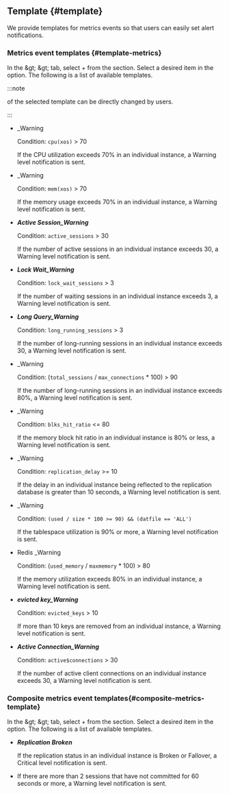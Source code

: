 ## Template {#template}

We provide templates for metrics events so that users can easily set alert notifications.

### Metrics event templates {#template-metrics}

In the <Cmdname sid="event_statistic" className="uitext" /> &amp;gt; <Cmdname sid="event_setting" className="uitext" /> &amp;gt; <Cmdname sid="metrics" className="uitext" /> tab, select <span class="uitext">+</span> <Cmdname sid="add_notification" className="uitext" /> from the <Cmdname sid="metrics" className="uitext" /> section. Select a desired item in the <Cmdname sid="template" className="uitext" /> option. The following is a list of available templates.

:::note

<Cmdname sid="metrics_event_rules" className="uitext" /> of the selected template can be directly changed by users.

:::

<Xclude product="redis">

- <Cmdname sid="cpu_usage" className="uitext" /><span class="uitext">_Warning</span>

  Condition: `cpu(xos)` \> 70

  If the CPU utilization exceeds 70% in an individual instance, a <span class='slow'>Warning</span> level notification is sent.

- <Cmdname sid="memory_usage" className="uitext" /><span class="uitext">_Warning</span>

  Condition: `mem(xos)` \> 70

  If the memory usage exceeds 70% in an individual instance, a <span class='slow'>Warning</span> level notification is sent.

</Xclude>

<Xclude product="redis,mongodb">

- ***Active Session_Warning***

  Condition: `active_sessions` \> 30

  If the number of active sessions in an individual instance exceeds 30, a <span class='slow'>Warning</span> level notification is sent.

- ***Lock Wait_Warning***

  Condition: `lock_wait_sessions` \> 3

  If the number of waiting sessions in an individual instance exceeds 3, a <span class='slow'>Warning</span> level notification is sent.

- ***Long Query_Warning***

  Condition: `long_running_sessions` \> 3

  If the number of long-running sessions in an individual instance exceeds 30, a <span class='slow'>Warning</span> level notification is sent.

</Xclude>

<InDoc product="postgresql">

- <Cmdname sid="TTL07136" className="uitext" /><span class="uitext">_Warning</span>

  Condition: (`total_sessions` / `max_connections` \* 100) \> 90

  If the number of long-running sessions in an individual instance exceeds 80%, a <span class='slow'>Warning</span> level notification is sent.

- <Cmdname sid="TTL07137" className="uitext" /><span class="uitext">_Warning</span>

  Condition: `blks_hit_ratio` \<\= 80

  If the memory block hit ratio in an individual instance is 80% or less, a <span class='slow'>Warning</span> level notification is sent.

- <Cmdname sid="TTL07138" className="uitext" /><span class="uitext">_Warning</span>

  Condition: `replication_delay` \>\= 10

  If the delay in an individual instance being reflected to the replication database is greater than 10 seconds, a <span class='slow'>Warning</span> level notification is sent.

</InDoc>

<InDoc product="oracle,oracle-v1,oracle-pro">

- <Cmdname sid="TTL08553" className="uitext" /><span class="uitext">_Warning</span>

  Condition: `(used / size * 100 >= 90) && (datfile == 'ALL')`

  If the tablespace utilization is 90% or more, a <span class='slow'>Warning</span> level notification is sent.

</InDoc>

<InDoc product="redis">

- <span className="uitext">Redis</span> <Cmdname sid="memory_usage" className="uitext" /><span class="uitext">_Warning</span>

  Condition: (`used_memory` \/ `maxmemory` \* 100) \> 80

  If the memory utilization exceeds 80% in an individual instance, a <span class='slow'>Warning</span> level notification is sent.

- ***evicted key_Warning***

  Condition: `evicted_keys` \> 10

  If more than 10 keys are removed from an individual instance, a <span class='slow'>Warning</span> level notification is sent.

</InDoc>

<InDoc product="mongodb">

- ***Active Connection_Warning***

  Condition: `active$connections` \> 30

  If the number of active client connections on an individual instance exceeds 30, a <span class='slow'>Warning</span> level notification is sent.

</InDoc>

<InDoc product="postgresql">

### Composite metrics event templates{#composite-metrics-template}

In the <Cmdname sid="event_statistic" className="uitext" /> &amp;gt; <Cmdname sid="event_setting" className="uitext" /> &amp;gt; <Cmdname sid="metrics" className="uitext" /> tab, select <span class="uitext">+</span> <Cmdname sid="add_notification" className="uitext" /> from the <Cmdname sid="composite_metrics" className="uitext" /> section. Select a desired item in the <Cmdname sid="template" className="uitext" /> option. The following is a list of available templates.

- ***Replication Broken***

  If the replication status in an individual instance is Broken or Fallover, a <span class='vslow'>Critical</span> level notification is sent.

- <Cmdname sid="TTL07141" className="uitext" />

  If there are more than 2 sessions that have not committed for 60 seconds or more, a <span class='slow'>Warning</span> level notification is sent.

</InDoc>
